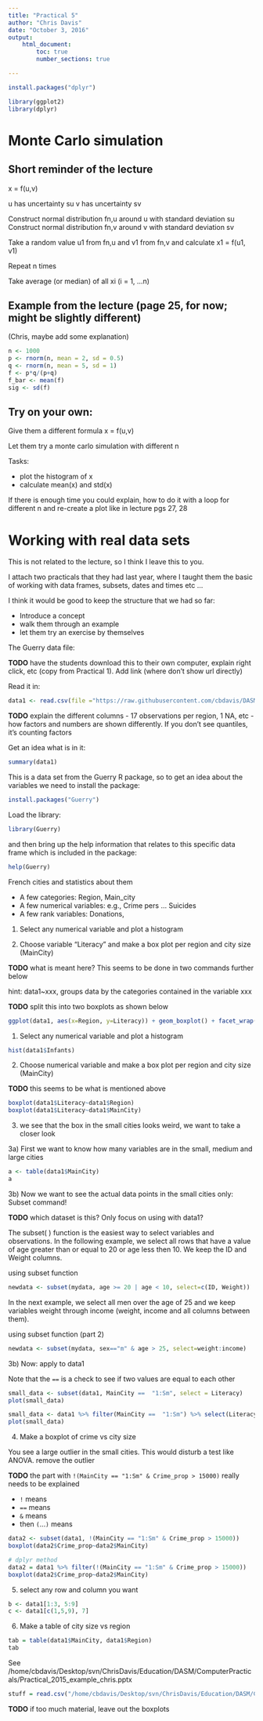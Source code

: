 ```yaml
---
title: "Practical 5"
author: "Chris Davis"
date: "October 3, 2016"
output: 
    html_document:
        toc: true
        number_sections: true

---
```


```r
install.packages("dplyr")
```

```r
library(ggplot2)
library(dplyr)
```

# Monte Carlo simulation 

## Short reminder of the lecture

x = f(u,v)

u has uncertainty su 
v has uncertainty sv

Construct normal distribution fn,u around u with standard deviation su 
Construct normal distribution fn,v around v with standard deviation sv

Take a random value u1 from  fn,u and v1 from fn,v  and calculate x1 = f(u1, v1)

Repeat n times

Take average (or median) of all xi (i = 1, …n) 

## Example from the lecture (page 25, for now; might be slightly different)
(Chris, maybe add some explanation)

```r
n <- 1000
p <- rnorm(n, mean = 2, sd = 0.5)
q <- rnorm(n, mean = 5, sd = 1)
f <- p*q/(p+q)
f_bar <- mean(f)
sig <- sd(f)
```

## Try on your own:

Give them a different formula  x = f(u,v)

Let them try a monte carlo simulation with different n 

Tasks:
 
* plot the histogram of x
* calculate mean(x) and std(x)

If there is enough time you could explain, how to do it with a loop for different n and re-create a plot like in lecture pgs 27, 28

# Working with real data sets

This is not related to the lecture, so I think I leave this to you. 

I attach two practicals that they had last year, where I taught them the basic of working with data frames, subsets, dates and times etc … 

I think it would be good to keep the structure that we had so far:

* Introduce a concept
* walk them through an example 
* let them try an exercise by themselves

The Guerry data file:

**TODO** have the students download this to their own computer, explain right click, etc (copy from Practical 1).  Add link (where don't show url directly)

Read it in: 
```r
data1 <- read.csv(file ="https://raw.githubusercontent.com/cbdavis/DASM/master/data/Guerry.csv")
```

**TODO** explain the different columns - 17 observations per region, 1 NA, etc - how factors and numbers are shown differently.  If you don't see quantiles, it's counting factors

Get an idea what is in it:
```r
summary(data1)
```

This is a data set from the Guerry R package, so to get an idea about the variables we need to install the package:
```r
install.packages("Guerry")
```

Load the library:
```r
library(Guerry)
```

and then bring up the help information that relates to this specific data frame which is included in the package:
```r
help(Guerry)
```

French cities and statistics about them

* A few categories: Region, Main_city
* A few numerical variables: e.g., Crime pers … Suicides
* A few rank variables: Donations, 

1) Select any numerical variable and plot a histogram

2) Choose variable "Literacy" and make a box plot per region and city size (MainCity)  

**TODO** what is meant here?  This seems to be done in two commands further below

hint: data1~xxx, groups data by the categories contained in the variable xxx

**TODO** split this into two boxplots as shown below

```r
ggplot(data1, aes(x=Region, y=Literacy)) + geom_boxplot() + facet_wrap(~MainCity)
```

1) Select any numerical variable and plot a histogram

```r
hist(data1$Infants)
```

2) Choose numerical variable and make a box plot per region and city size (MainCity)  

**TODO** this seems to be what is mentioned above

```r
boxplot(data1$Literacy~data1$Region)
boxplot(data1$Literacy~data1$MainCity)
```

3) we see that the box in the small cities looks weird, we want to take a closer look 

3a) First we want to know how many variables are in the small, medium and large cities

```r
a <- table(data1$MainCity)
a
```

3b) Now we want to see the actual data points in the small cities only:
Subset command!

**TODO** which dataset is this?  Only focus on using with data1?

The subset( ) function is the easiest way to select variables and observations. In the following example, we select all rows that have a value of age greater than or equal to 20 or age less then 10. We keep the ID and Weight columns.

 using subset function 
```r
newdata <- subset(mydata, age >= 20 | age < 10, select=c(ID, Weight))
```

In the next example, we select all men over the age of 25 and we keep variables weight through income (weight, income and all columns between them).

using subset function (part 2)

```r
newdata <- subset(mydata, sex=="m" & age > 25, select=weight:income)
```

3b) Now: apply to data1

Note that the `==` is a check to see if two values are equal to each other

```r
small_data <- subset(data1, MainCity ==  "1:Sm", select = Literacy)
plot(small_data)

small_data <- data1 %>% filter(MainCity ==  "1:Sm") %>% select(Literacy)
plot(small_data)

```

4) Make a boxplot of crime vs city size

You see a large outlier in the small cities. This would disturb a test like ANOVA. remove the outlier

**TODO** the part with `!(MainCity == "1:Sm" & Crime_prop > 15000)` really needs to be explained

* `!` means
* `==` means
* `&` means
* then `(`...`)` means

```r
data2 <- subset(data1, !(MainCity == "1:Sm" & Crime_prop > 15000))
boxplot(data2$Crime_prop~data2$MainCity)

# dplyr method
data2 = data1 %>% filter(!(MainCity == "1:Sm" & Crime_prop > 15000))
boxplot(data2$Crime_prop~data2$MainCity)
```

5) select any row and column you want 

```r
b <- data1[1:3, 5:9]
c <- data1[c(1,5,9), 7]
```

6) Make a table of city size vs region

```r
tab = table(data1$MainCity, data1$Region)
tab
```

See /home/cbdavis/Desktop/svn/ChrisDavis/Education/DASM/ComputerPracticals/Practical_2015_example_chris.pptx
```r
stuff = read.csv("/home/cbdavis/Desktop/svn/ChrisDavis/Education/DASM/ComputerPracticals/Practical4.csv")
```

**TODO** if too much material, leave out the boxplots
